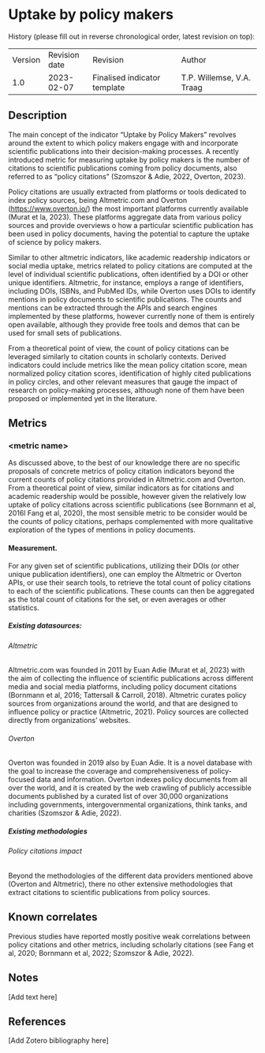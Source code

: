 # Uptake by policy makers {#uptake-by-policy-makers .unnumbered}

History (please fill out in reverse chronological order, latest revision on top):

|         |               |                              |                           |
|---------|---------------|------------------------------|---------------------------|
| Version | Revision date | Revision                     | Author                    |
| 1.0     | 2023-02-07    | Finalised indicator template | T.P. Willemse, V.A. Traag |

## Description

The main concept of the indicator "Uptake by Policy Makers" revolves around the extent to which policy makers engage with and incorporate scientific publications into their decision-making processes. A recently introduced metric for measuring uptake by policy makers is the number of citations to scientific publications coming from policy documents, also referred to as “policy citations” (Szomszor & Adie, 2022, Overton, 2023).

Policy citations are usually extracted from platforms or tools dedicated to index policy sources, being Altmetric.com and Overton (<https://www.overton.io/>) the most important platforms currently available (Murat et la, 2023). These platforms aggregate data from various policy sources and provide overviews o how a particular scientific publication has been used in policy documents, having the potential to capture the uptake of science by policy makers.

Similar to other altmetric indicators, like academic readership indicators or social media uptake, metrics related to policy citations are computed at the level of individual scientific publications, often identified by a DOI or other unique identifiers. Altmetric, for instance, employs a range of identifiers, including DOIs, ISBNs, and PubMed IDs, while Overton uses DOIs to identify mentions in policy documents to scientific publications. The counts and mentions can be extracted through the APIs and search engines implemented by these platforms, however currently none of them is entirely open available, although they provide free tools and demos that can be used for small sets of publications.

From a theoretical point of view, the count of policy citations can be leveraged similarly to citation counts in scholarly contexts. Derived indicators could include metrics like the mean policy citation score, mean normalized policy citation scores, identification of highly cited publications in policy circles, and other relevant measures that gauge the impact of research on policy-making processes, although none of them have been proposed or implemented yet in the literature.

## Metrics

### &lt;metric name&gt;

As discussed above, to the best of our knowledge there are no specific proposals of concrete metrics of policy citation indicators beyond the current counts of policy citations provided in Altmetric.com and Overton. From a theoretical point of view, similar indicators as for citations and academic readership would be possible, however given the relatively low uptake of policy citations across scientific publications (see Bornmann et al, 2016l Fang et al, 2020), the most sensible metric to be consider would be the counts of policy citations, perhaps complemented with more qualitative exploration of the types of mentions in policy documents.

#### Measurement.

For any given set of scientific publications, utilizing their DOIs (or other unique publication identifiers), one can employ the Altmetric or Overton APIs, or use their search tools, to retrieve the total count of policy citations to each of the scientific publications. These counts can then be aggregated as the total count of citations for the set, or even averages or other statistics.

##### Existing datasources:

###### Altmetric

Altmetric.com was founded in 2011 by Euan Adie (Murat et al, 2023) with the aim of collecting the influence of scientific publications across different media and social media platforms, including policy document citations (Bornmann et al, 2016; Tattersall & Carroll, 2018). Altmetric curates policy sources from organizations around the world, and that are designed to influence policy or practice (Altmetric, 2021). Policy sources are collected directly from organizations’ websites.

###### Overton

Overton was founded in 2019 also by Euan Adie. It is a novel database with the goal to increase the coverage and comprehensiveness of policy-focused data and information. Overton indexes policy documents from all over the world, and it is created by the web crawling of publicly accessible documents published by a curated list of over 30,000 organizations including governments, intergovernmental organizations, think tanks, and charities (Szomszor & Adie, 2022).

##### Existing methodologies

###### Policy citations impact

Beyond the methodologies of the different data providers mentioned above (Overton and Altmetric), there no other extensive methodologies that extract citations to scientific publications from policy sources.

## Known correlates

Previous studies have reported mostly positive weak correlations between policy citations and other metrics, including scholarly citations (see Fang et al, 2020; Bornmann et al, 2022; Szomszor & Adie, 2022).

## Notes

\[Add text here\]

## References

\[Add Zotero bibliography here\]
